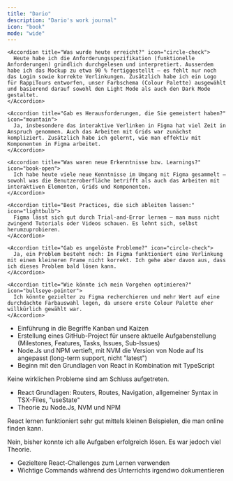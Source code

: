 ```yaml
---
title: "Dario"
description: "Dario's work journal"
icon: "book"
mode: "wide"
---
```


<Update label="09.05.2025" description="Tag 2">
  <AccordionGroup>

    <Accordion title="Was wurde heute erreicht?" icon="circle-check">
      Heute habe ich die Anforderungsspezifikation (funktionelle Anforderungen) gründlich durchgelesen und interpretiert. Ausserdem habe ich das Mockup zu etwa 90 % fertiggestellt – es fehlt nur noch das Login sowie korrekte Verlinkungen. Zusätzlich habe ich ein Logo für RappiTours entworfen, unser Farbschema (Colour Palette) ausgewählt und basierend darauf sowohl den Light Mode als auch den Dark Mode gestaltet.
    </Accordion>

    <Accordion title="Gab es Herausforderungen, die Sie gemeistert haben?" icon="mountain">
      Ja, insbesondere das interaktive Verlinken in Figma hat viel Zeit in Anspruch genommen. Auch das Arbeiten mit Grids war zunächst kompliziert. Zusätzlich habe ich gelernt, wie man effektiv mit Komponenten in Figma arbeitet.
    </Accordion>

    <Accordion title="Was waren neue Erkenntnisse bzw. Learnings?" icon="book-open">
      Ich habe heute viele neue Kenntnisse im Umgang mit Figma gesammelt – sowohl was die Benutzeroberfläche betrifft als auch das Arbeiten mit interaktiven Elementen, Grids und Komponenten.
    </Accordion>

    <Accordion title="Best Practices, die sich ableiten lassen:" icon="lightbulb">
      Figma lässt sich gut durch Trial-and-Error lernen – man muss nicht zwingend Tutorials oder Videos schauen. Es lohnt sich, selbst herumzuprobieren.
    </Accordion>

    <Accordion title="Gab es ungelöste Probleme?" icon="circle-check">
      Ja, ein Problem besteht noch: In Figma funktioniert eine Verlinkung mit einem kleineren Frame nicht korrekt. Ich gehe aber davon aus, dass ich dieses Problem bald lösen kann.
    </Accordion>

    <Accordion title="Wie könnte ich mein Vorgehen optimieren?" icon="bullseye-pointer">
      Ich könnte gezielter zu Figma recherchieren und mehr Wert auf eine durchdachte Farbauswahl legen, da unsere erste Colour Palette eher willkürlich gewählt war.
    </Accordion>

  </AccordionGroup>
</Update>


<Update label="02.05.2025" description="Tag 1">
    <AccordionGroup>

  <Accordion title="Was wurde heute erreicht?" icon="circle-check">
    <ul>
      <li>Einführung in die Begriffe Kanban und Kaizen</li>
      <li>Erstellung eines GitHub-Project für unsere aktuelle Aufgabenstellung (Milestones, Features, Tasks, Issues, Sub-Issues)</li>
      <li>Node.Js und NPM vertieft, mit NVM die Version von Node auf lts angepasst (long-term support, nicht "latest")</li>
      <li>Beginn mit den Grundlagen von React in Kombination mit TypeScript</li>
    </ul>
  </Accordion>

  <Accordion title="Gab es Herausforderungen, die Sie gemeistert haben?" icon="mountain">
    <p>Keine wirklichen Probleme sind am Schluss aufgetreten.</p>
  </Accordion>

  <Accordion title="Was waren neue Erkenntnisse bzw. Learnings?" icon="book-open">
    <ul>
      <li>React Grundlagen: Routers, Routes, Navigation, allgemeiner Syntax in TSX-Files, "useState"</li>
      <li>Theorie zu Node.Js, NVM und NPM</li>
    </ul>
  </Accordion>

  <Accordion title="Best Practices, die sich ableiten lassen:" icon="lightbulb">
    <p>React lernen funktioniert sehr gut mittels kleinen Beispielen, die man online finden kann.</p>
  </Accordion>

  <Accordion title="Gab es ungelöste Probleme?" icon="circle-check">
    <p>Nein, bisher konnte ich alle Aufgaben erfolgreich lösen. Es war jedoch viel Theorie.</p>
  </Accordion>

  <Accordion title="Wie könnte ich mein Vorgehen optimieren?" icon="bullseye-pointer">
    <ul>
      <li>Gezieltere React-Challenges zum Lernen verwenden</li>
      <li>Wichtige Commands während des Unterrichts irgendwo dokumentieren</li>
    </ul>
  </Accordion>

</AccordionGroup>
</Update>


